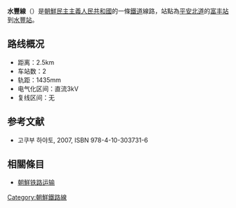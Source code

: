 '''水豐線'''（{{kor|名=北|諺=수풍선|漢=水豊線|羅=Sup'ung sŏn|f=y}}）是[[朝鮮民主主義人民共和國|朝鮮民主主義人民共和國]]的一條[[鐵道|鐵道]]線路，站點為[[平安北道|平安北道]]的[[富丰站|富丰站]]到[[水豐站|水豐站]]。

==路线概况==
*距离：2.5km
*车站数：2
*轨距：1435mm
*电气化区间：直流3kV
*复线区间：无

==参考文献==
* 고쿠부 하야토{{lang|ja|(国分隼人), 《将軍様の鉄道 北朝鮮鉄道事情》, 新潮社}}, 2007, ISBN 978-4-10-303731-6

==相關條目==
*[[朝鮮铁路运输|朝鮮铁路运输]]

{{朝鮮鐵路線}}
{{水豐線}}

[[Category:朝鮮鐵路線|Category:朝鮮鐵路線]]